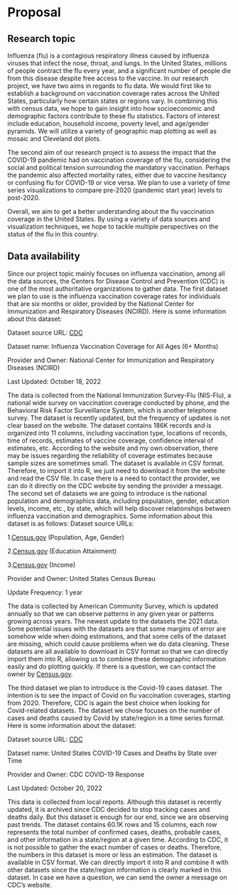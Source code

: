 # Proposal

## Research topic
Influenza (flu) is a contagious respiratory illness caused by influenza viruses that infect the nose, throat, and lungs. In the United States, millions of people contract the flu every year, and a significant number of people die from this disease despite free access to the vaccine. In our research project, we have two aims in regards to flu data.
We would first like to establish a background on vaccination coverage rates across the United States, particularly how certain states or regions vary. In combining this with census data, we hope to gain insight into how socioeconomic and demographic factors contribute to these flu statistics. Factors of interest include education, household income, poverty level, and age/gender pyramids. We will utilize a variety of geographic map plotting as well as mosaic and Cleveland dot plots.
 
The second aim of our research project is to assess the impact that the COVID-19 pandemic had on vaccination coverage of the flu, considering the social and political tension surrounding the mandatory vaccination. Perhaps the pandemic also affected mortality rates, either due to vaccine hesitancy or confusing flu for COVID-19 or vice versa. We plan to use a variety of time series visualizations to compare pre-2020 (pandemic start year) levels to post-2020.
 
Overall, we aim to get a better understanding about the flu vaccination coverage in the United States. By using a variety of data sources and visualization techniques, we hope to tackle multiple perspectives on the status of the flu in this country.

## Data availability

Since our project topic mainly focuses on influenza vaccination, among all the data sources, the Centers for Disease Control and Prevention (CDC) is one of the most authoritative organizations to gather data. The first dataset we plan to use is the influenza vaccination coverage rates for individuals that are six months or older, provided by the National Center for Immunization and Respiratory Diseases (NCIRD). Here is some information about this dataset:

Dataset source URL: [CDC](https://data.cdc.gov/Flu-Vaccinations/Influenza-Vaccination-Coverage-for-All-Ages-6-Mont/vh55-3he6)

Dataset name: Influenza Vaccination Coverage for All Ages (6+ Months)

Provider and Owner: National Center for Immunization and Respiratory Diseases (NCIRD)

Last Updated: October 18, 2022

The data is collected from the National Immunization Survey-Flu (NIS-Flu), a national wide survey on vaccination coverage conducted by phone, and the Behavioral Risk Factor Surveillance System, which is another telephone survey. The dataset is recently updated, but the frequency of updates is not clear based on the website. The dataset contains 186K records and is organized into 11 columns, including vaccination type, locations of records, time of records, estimates of vaccine coverage, confidence interval of estimates, etc. According to the website and my own observation, there may be issues regarding the reliability of coverage estimates because sample sizes are sometimes small. The dataset is available in CSV format. Therefore, to import it into R, we just need to download it from the website and read the CSV file. In case there is a need to contact the provider, we can do it directly on the CDC website by sending the provider a message. 
The second set of datasets we are going to introduce is the national population and demographics data, including population, gender, education levels, income, etc., by state, which will help discover relationships between influenza vaccination and demographics. Some information about this dataset is as follows:
Dataset source URLs:

1.[Census.gov](https://data.census.gov/cedsci/table?q=population&g=0100000US,%2404000%24001,%240400000&tid=ACSST1Y2021.S0101)  (Population, Age, Gender)

2.[Census.gov](https://data.census.gov/cedsci/table?g=0100000US,%2404000%24001,%240400000&tid=ACSST1Y2019.S1501&tp=true) (Education Attainment)

3.[Census.gov](https://data.census.gov/cedsci/table?q=income&g=0100000US%240400000) (Income)

Provider and Owner: United States Census Bureau

Update Frequency: 1 year

The data is collected by American Community Survey, which is updated annually so that we can observe patterns in any given year or patterns growing across years. The newest update to the datasets the 2021 data. Some potential issues with the datasets are that some margins of error are somehow wide when doing estimations, and that some cells of the dataset are missing, which could cause problems when we do data cleaning. These datasets are all available to download in CSV format so that we can directly import them into R, allowing us to combine these demographic information easily and do plotting quickly. If there is a question, we can contact the owner by [Census.gov](census.data@census.gov).

The third dataset we plan to introduce is the Covid-19 cases dataset. The intention is to see the impact of Covid on flu vaccination coverages, starting from 2020. Therefore, CDC is again the best choice when looking for Covid-related datasets. The dataset we chose focuses on the number of cases and deaths caused by Covid by state/region in a time series format. Here is some information about the dataset:

Dataset source URL: [CDC](https://data.cdc.gov/Case-Surveillance/United-States-COVID-19-Cases-and-Deaths-by-State-o/9mfq-cb36)

Dataset name: United States COVID-19 Cases and Deaths by State over Time 

Provider and Owner: CDC COVID-19 Response

Last Updated: October 20, 2022

This data is collected from local reports. Although this dataset is recently updated, it is archived since CDC decided to stop tracking cases and deaths daily. But this dataset is enough for our end, since we are observing past trends. The dataset contains 60.1K rows and 15 columns, each row represents the total number of confirmed cases, deaths, probable cases, and other information in a state/region at a given time. According to CDC, it is not possible to gather the exact number of cases or deaths. Therefore, the numbers in this dataset is more or less an estimation. The dataset is available in CSV format. We can directly import it into R and combine it with other datasets since the state/region information is clearly marked in this dataset. In case we have a question, we can send the owner a message on CDC’s website.